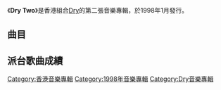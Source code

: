 {{Album infobox | <!-- See Wikipedia:WikiProject_Albums -->
|  Name        = Dry Two
|  Type        = [[錄音室專輯|錄音室專輯]]
|  Artist      = [[Dry_(組合)|Dry]]
|  Cover       = Dry Two.JPG
|  Released    = 1998年1月
|  Recorded    = 1997年
|  Genre       = [[粵語流行音樂|粵語流行音樂]]
|  Length      = 48:06
|  Label       = [[正東唱片|正東唱片]]
|  Last album  = [[Dry_One|Dry One]]<br>（1997年）
|  This album  = '''Dry Two'''<br>（1998年）
|  Next album  = [[Dry_Free|Dry Free]]<br>（1998年）
}}

《'''Dry Two'''》是香港組合[[Dry_(組合)|Dry]]的第二張音樂專輯，於1998年1月發行。

==曲目==
{{Tracklist
| collapsed = 
| headline = 
| font_size = 
| total_length = 48:06

| all_arranger = [[Dry_(組合)|Dry]]
| all_producer = [[雷頌德|雷頌德]]

| extra_column =

| title1 = 你甚麼都有
| music1 = [[雷頌德|雷頌德]]
| lyrics1 = [[黃偉文|黃偉文]]
| longnote1 = 
| length1 = 4:23

| title2 = 掟跑車落海
| music2 = 雷頌德
| lyrics2 = [[林振強|林振強]]
| longnote2 = 
| length2 = 5:06

| title3 = 誰來開口
| music3 = 雷頌德
| lyrics3 = [[林夕|林夕]]
| longnote3 = 
| length3 = 3:51

| title4 = 你的錯是我的對
| music4 = [[馮德倫|馮德倫]]
| lyrics4 = 林夕
| longnote4 = 
| length4 = 3:40

| title5 = 然後
| music5 = 馮德倫
| lyrics5 = [[陳少琪|陳少琪]]
| longnote5 = 
| length5 = 3:50

| title6 = 童真大志
| music6 = 雷頌德
| lyrics6 = [[潘源良|潘源良]]
| note6 = 獻給勇敢的癌病兒童
| longnote6 = 
| length6 = 4:02

| title7 = 信我最後這一次
| music7 = 雷頌德
| lyrics7 = [[周禮茂|周禮茂]]
| longnote7 = 
| length7 = 3:43

| title8 = 我的世界
| music8 = 馮德倫
| lyrics8 = 潘源良
| longnote8 = 
| length8 = 3:26

| title9 = 黑
| music9 = 馮德倫
| lyrics9 = 林振強
| longnote9 = 
| length9 = 2:10

| title10 = 拈花 + Hidden Track: 誰來開口（Live Version）
| music10 = 雷頌德
| lyrics10 = 黃偉文
| longnote10 = 
| length10 = 13:51
}}

== 派台歌曲成績 ==


[[Category:香港音樂專輯|Category:香港音樂專輯]]
[[Category:1998年音樂專輯|Category:1998年音樂專輯]]
[[Category:Dry音樂專輯|Category:Dry音樂專輯]]